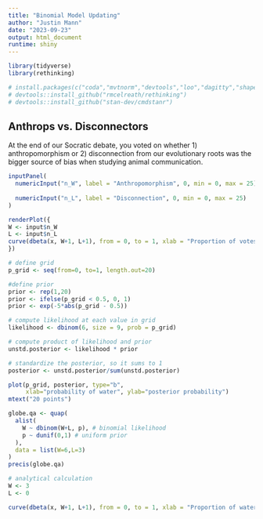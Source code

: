 ```yaml
---
title: "Binomial Model Updating"
author: "Justin Mann"
date: "2023-09-23"
output: html_document
runtime: shiny
---
```



```r
library(tidyverse)
library(rethinking)
```

```r
# install.packages(c("coda","mvtnorm","devtools","loo","dagitty","shape"))
# devtools::install_github("rmcelreath/rethinking")
# devtools::install_github("stan-dev/cmdstanr")
```


## Anthrops vs. Disconnectors

At the end of our Socratic debate, you voted on whether 1) anthropomorphism or 2) disconnection from our evolutionary roots was the bigger source of bias when studying animal communication.




```r
inputPanel(
  numericInput("n_W", label = "Anthropomorphism", 0, min = 0, max = 25),
  
  numericInput("n_L", label = "Disconnection", 0, min = 0, max = 25)
)

renderPlot({
W <- input$n_W
L <- input$n_L
curve(dbeta(x, W+1, L+1), from = 0, to = 1, xlab = "Proportion of votes (A/D)", ylab = "Density")
})
```



```r
# define grid
p_grid <- seq(from=0, to=1, length.out=20)

#define prior
prior <- rep(1,20)
prior <- ifelse(p_grid < 0.5, 0, 1)
prior <- exp(-5*abs(p_grid - 0.5))

# compute likelihood at each value in grid
likelihood <- dbinom(6, size = 9, prob = p_grid)

# compute product of likelihood and prior
unstd.posterior <- likelihood * prior

# standardize the posterior, so it sums to 1
posterior <- unstd.posterior/sum(unstd.posterior)

plot(p_grid, posterior, type="b", 
     xlab="probability of water", ylab="posterior probability")
mtext("20 points")

```


```r
globe.qa <- quap(
  alist(
    W ~ dbinom(W+L, p), # binomial likelihood
    p ~ dunif(0,1) # uniform prior
  ),
  data = list(W=6,L=3)
)
precis(globe.qa)
```


```r
# analytical calculation 
W <- 3
L <- 0

curve(dbeta(x, W+1, L+1), from = 0, to = 1, xlab = "Proportion of water", ylab = "Density")

```


